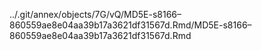 ../.git/annex/objects/7G/vQ/MD5E-s8166--860559ae8e04aa39b17a3621df31567d.Rmd/MD5E-s8166--860559ae8e04aa39b17a3621df31567d.Rmd